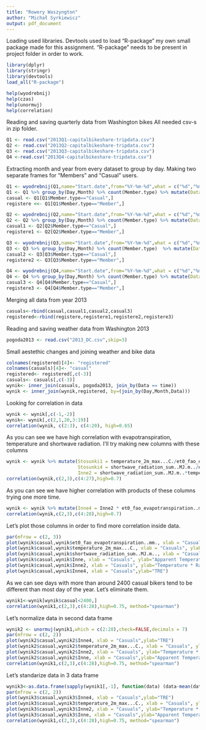 ```yaml
---
title: "Rowery Waszyngton"
author: "Michał Syrkiewicz"
output: pdf_document
---
```

Loading used libraries. Devtools used to load "R-package" my own small package made for this assignment. "R-package" needs to be present in project folder in order to work.

```r
library(dplyr)
library(stringr)
library(devtools)
load_all("R-package")
```
```r
help(wyodrebnij)
help(czas)
help(unormuj)
help(correlation)
```

Reading and saving quarterly data from Washington bikes
All needed csv-s in zip folder.
```r
Q1 <- read.csv("2013Q1-capitalbikeshare-tripdata.csv")
Q2 <- read.csv("2013Q2-capitalbikeshare-tripdata.csv")
Q3 <- read.csv("2013Q3-capitalbikeshare-tripdata.csv")
Q4 <-read.csv("2013Q4-capitalbikeshare-tripdata.csv")
```
Extracting month and year from every dataset to group by day.
Making two separate frames for "Members" and "Casual" users.

```r
Q1 <- wyodrebnij(Q1,name="Start.date",from="%Y-%m-%d",what = c("%d","%m"), newName = c("Day","Month"))
Q1 <- Q1 %>% group_by(Day,Month) %>% count(Member.type) %>% mutate(Data = paste("2013",Month,Day,sep="-"))
casual <- Q1[Q1$Member.type=="Casual",]
registere <<- Q1[Q1$Member.type=="Member",]
```

```r
Q2 <- wyodrebnij(Q2,name="Start.date",from="%Y-%m-%d",what = c("%d","%m"), newName = c("Day","Month"))
Q2 <- Q2 %>% group_by(Day,Month) %>% count(Member.type) %>% mutate(Data = paste("2013",Month,Day,sep="-"))
casual1 <- Q2[Q2$Member.type=="Casual",]
registere1 <- Q2[Q2$Member.type=="Member",]
```

```r
Q3 <- wyodrebnij(Q3,name="Start.date",from="%Y-%m-%d",what = c("%d","%m"), newName = c("Day","Month"))
Q3 <- Q3 %>% group_by(Day,Month) %>% count(Member.type)  %>% mutate(Data = paste("2013",Month,Day,sep="-"))
casual2 <- Q3[Q3$Member.type=="Casual",]
registere2 <- Q3[Q3$Member.type=="Member",]
```

```r
Q4 <- wyodrebnij(Q4,name="Start.date",from="%Y-%m-%d",what = c("%d","%m"), newName = c("Day","Month"))
Q4 <- Q4 %>% group_by(Day,Month) %>% count(Member.type) %>% mutate(Data = paste("2013",Month,Day,sep="-"))
casual3 <- Q4[Q4$Member.type=="Casual",]
registere3 <- Q4[Q4$Member.type=="Member",]
```

Merging all data from year 2013

```r
casuals<-rbind(casual,casual1,casual2,casual3)
registered<-rbind(registere,registere1,registere2,registere3)
```
Reading and saving weather data from Washington 2013
```r
pogoda2013 <- read.csv("2013_DC.csv",skip=3)
```
Small aestethic changes and joining weather and bike data
```r
colnames(registered)[4]<- "registered"
colnames(casuals)[4]<- "casual"
registered<- registered[,c(-3)]
casuals<- casuals[,c(-3)]
wynik<- inner_join(casuals, pogoda2013, join_by(Data == time))
wynik <- inner_join(wynik,registered, by=(join_by(Day,Month,Data)))
```
Looking for correlation in data

```r
wynik <- wynik[,c(-1,-2)]
wynik<- wynik[,c(2,1,20,3:19)]
correlation(wynik, c(2:3), c(4:20), high=0.65)
```
As you can see we have high correlation with evapotranspiration, temperature and shortwave radiation. I'll try making new columns with these columns
```r
wynik <- wynik %>% mutate(Stosunki1 = temperature_2m_max...C./et0_fao_evapotranspiration..mm., Stosunki2 = temperature_2m_mean...C./et0_fao_evapotranspiration..mm., Stosunki3 = apparent_temperature_max...C./et0_fao_evapotranspiration..mm.,
                          Stosunki4 = shortwave_radiation_sum..MJ.m../et0_fao_evapotranspiration..mm., Inne = shortwave_radiation_sum..MJ.m..*apparent_temperature_max...C.,
                          Inne2 = shortwave_radiation_sum..MJ.m..*temperature_2m_max...C., Inne3 = shortwave_radiation_sum..MJ.m..*et0_fao_evapotranspiration..mm.)
correlation(wynik,c(2,3),c(4:27),high=0.7)
```
As you can see we have higher correlation with products of these columns trying one more time.
```r
wynik <- wynik %>% mutate(Inne4 = Inne2 * et0_fao_evapotranspiration..mm.)
correlation(wynik,c(2,3),c(4:28),high=0.7)
```
Let's plot those columns in order to find more correlation inside data.

```r
par(mfrow = c(2, 3))
plot(wynik$casual,wynik$et0_fao_evapotranspiration..mm., xlab = "Casuals", ylab="Evapotranspiration")
plot(wynik$casual,wynik$temperature_2m_max...C., xlab = "Casuals", ylab="Temperature")
plot(wynik$casual,wynik$shortwave_radiation_sum..MJ.m.., xlab = "Casuals", ylab="Radiation")
plot(wynik$casual,wynik$Inne, xlab = "Casuals", ylab="Apparent Temperature * Radiation")
plot(wynik$casual,wynik$Inne2, xlab = "Casuals", ylab="Temperature * Radiation")
plot(wynik$casual,wynik$Inne4, xlab = "Casuals",ylab="TRE")
```
As we can see days with more than around 2400 casual bikers tend to be different than most day of the year. Let's eliminate them.
```r
wynik1<-wynik[wynik$casual<2400,]
correlation(wynik1,c(2,3),c(4:28),high=0.75, method="spearman")

```
Let's normalize data in second data frame
```r
wynik2 <- unormuj(wynik1,which = c(2:28),check=FALSE,decimals = 7)
par(mfrow = c(2, 2))
plot(wynik2$casual,wynik2$Inne4, xlab = "Casuals",ylab="TRE")
plot(wynik2$casual,wynik2$temperature_2m_max...C., xlab = "Casuals", ylab="Temperature")
plot(wynik2$casual,wynik2$Inne2, xlab = "Casuals", ylab="Temperature * Radiation")
plot(wynik2$casual,wynik2$Inne, xlab = "Casuals",ylab="Apparent Temperature * Radiation")
correlation(wynik1,c(2,3),c(4:28),high=0.75, method="spearman")
```
Let's standarize data in 3 data frame
```r
wynik3<-as.data.frame(sapply(wynik1[,-1], function(data) (data-mean(data))/sd(data)))
par(mfrow = c(2, 2))
plot(wynik3$casual,wynik3$Inne4, xlab = "Casuals",ylab="TRE")
plot(wynik3$casual,wynik3$temperature_2m_max...C., xlab = "Casuals", ylab="Temperature")
plot(wynik3$casual,wynik3$Inne2, xlab = "Casuals", ylab="Temperature * Radiation")
plot(wynik3$casual,wynik3$Inne, xlab = "Casuals",ylab="Apparent Temperature * Radiation")
correlation(wynik1,c(2,3),c(4:28),high=0.75, method="spearman")

```

